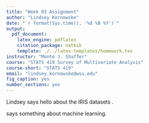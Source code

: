 ```yaml
---
title: "Week 03 Assignment"
author: "Lindsey Kornowske"
date: "`r format(Sys.time(), '%d %B %Y')`"
output:
  pdf_document:
    latex_engine: pdflatex
    citation_package: natbib
    template: ./../latex-templates/homework.tex
instructor: "Monte J. Shaffer"
course: "STATS 419 Survey of Multivariate Analysis"
course-short: "STATS 419"
email: "lindsey.kornowske@wsu.edu"
fig_caption: yes
number_sections: yes
---
```


Lindsey says hello about the IRIS datasets \citep{Gladwell:2008, Shaffer:2011}.

\citet{Gladwell:2008} says something about machine learning.


